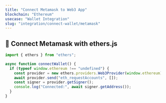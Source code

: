 ```yaml
---
title: "Connect Metamask to Web3 App"
blockchain: "Ethereum"
usecase: "Wallet Integration"
slug: "integration/connect-wallet/metamask"
---
```


## 🔌 Connect Metamask with ethers.js

```js
import { ethers } from "ethers";

async function connectWallet() {
  if (typeof window.ethereum !== "undefined") {
    const provider = new ethers.providers.Web3Provider(window.ethereum);
    await provider.send("eth_requestAccounts", []);
    const signer = provider.getSigner();
    console.log("Connected:", await signer.getAddress());
  }
}
```
